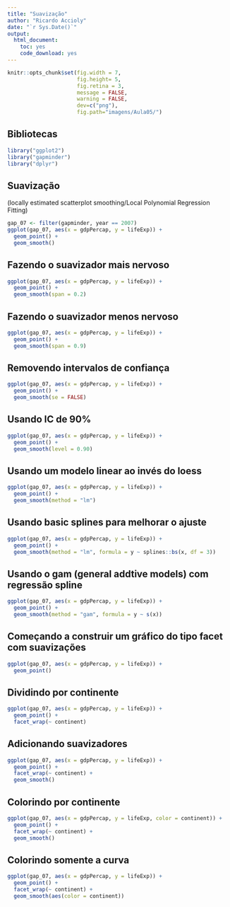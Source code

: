 ```yaml
---
title: "Suavização"
author: "Ricardo Accioly"
date: "`r Sys.Date()`"
output:
  html_document:
    toc: yes
    code_download: yes
---
```


```r
knitr::opts_chunk$set(fig.width = 7, 
                      fig.height= 5,  
                      fig.retina = 3,
                      message = FALSE, 
                      warning = FALSE,
                      dev=c("png"), 
                      fig.path="imagens/Aula05/")
```

## Bibliotecas

```r
library("ggplot2")
library("gapminder")
library("dplyr")
```

\newpage

## Suavização

(locally estimated scatterplot smoothing/Local Polynomial Regression Fitting)

```r
gap_07 <- filter(gapminder, year == 2007)
ggplot(gap_07, aes(x = gdpPercap, y = lifeExp)) +
  geom_point() +
  geom_smooth()
```

\newpage

## Fazendo o suavizador mais nervoso

```r
ggplot(gap_07, aes(x = gdpPercap, y = lifeExp)) +
  geom_point() +
  geom_smooth(span = 0.2)
```

\newpage

## Fazendo o suavizador menos nervoso

```r
ggplot(gap_07, aes(x = gdpPercap, y = lifeExp)) +
  geom_point() +
  geom_smooth(span = 0.9)
```

\newpage

## Removendo intervalos de confiança

```r
ggplot(gap_07, aes(x = gdpPercap, y = lifeExp)) +
  geom_point() +
  geom_smooth(se = FALSE)
```

\newpage

## Usando IC de 90%

```r
ggplot(gap_07, aes(x = gdpPercap, y = lifeExp)) +
  geom_point() +
  geom_smooth(level = 0.90)
```

\newpage

## Usando um modelo linear ao invés do loess

```r
ggplot(gap_07, aes(x = gdpPercap, y = lifeExp)) +
  geom_point() +
  geom_smooth(method = "lm")
```

\newpage

## Usando basic splines para melhorar o ajuste

```r
ggplot(gap_07, aes(x = gdpPercap, y = lifeExp)) +
  geom_point() +
  geom_smooth(method = "lm", formula = y ~ splines::bs(x, df = 3))
```

\newpage

## Usando o gam (general addtive models) com regressão spline

```r
ggplot(gap_07, aes(x = gdpPercap, y = lifeExp)) +
  geom_point() +
  geom_smooth(method = "gam", formula = y ~ s(x))
```

\newpage

## Começando a construir um gráfico do tipo facet com suavizações

```r
ggplot(gap_07, aes(x = gdpPercap, y = lifeExp)) +
  geom_point()

```

\newpage

## Dividindo por continente

```r
ggplot(gap_07, aes(x = gdpPercap, y = lifeExp)) +
  geom_point() +
  facet_wrap(~ continent)
```

\newpage

## Adicionando suavizadores

```r
ggplot(gap_07, aes(x = gdpPercap, y = lifeExp)) +
  geom_point() +
  facet_wrap(~ continent) +
  geom_smooth()
```

\newpage

## Colorindo por continente

```r
ggplot(gap_07, aes(x = gdpPercap, y = lifeExp, color = continent)) +
  geom_point() +
  facet_wrap(~ continent) +
  geom_smooth()
```

\newpage

## Colorindo somente a curva

```r
ggplot(gap_07, aes(x = gdpPercap, y = lifeExp)) +
  geom_point() +
  facet_wrap(~ continent) +
  geom_smooth(aes(color = continent))
```

